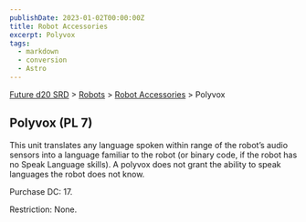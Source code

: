 ```yaml
---
publishDate: 2023-01-02T00:00:00Z
title: Robot Accessories
excerpt: Polyvox
tags:
  - markdown
  - conversion
  - Astro
---
```






[Future d20 SRD](/#futureD20) > [Robots](future-d20-srd-robots-index) > [Robot Accessories](future-d20-srd-robots-robot-accessories-index) > Polyvox




## Polyvox (PL 7)


This unit translates any language spoken within range of the robot’s audio sensors into a language familiar to the robot (or binary code, if the robot has no Speak Language skills). A polyvox does not grant the ability to speak languages the robot does not know.


Purchase DC: 17.


Restriction: None.



